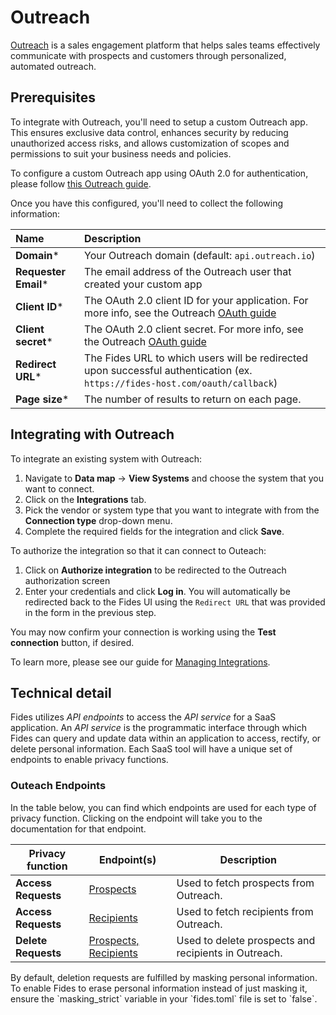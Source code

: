 
# Outreach
[Outreach](https://www.outreach.io/) is a sales engagement platform that helps sales teams effectively communicate with prospects and customers through personalized, automated outreach.

## Prerequisites

<Callout emoji="" type="info"> To integrate with Outreach, you'll need to setup a custom Outreach app. This ensures exclusive data control, enhances security by reducing unauthorized access risks, and allows customization of scopes and permissions to suit your business needs and policies.</Callout>

To configure a custom Outreach app using OAuth 2.0 for authentication, please follow [this Outreach guide](https://developers.outreach.io/client-extensions/your-first-outreach-extension/). 

Once you have this configured, you'll need to collect the following information:


| Name                       | Description                                                                                                                             |
| :------------------------- | :-------------------------------------------------------------------------------------------------------------------------------------- |
| **Domain***                 | Your Outreach domain (default: `api.outreach.io`) |
| **Requester Email***        | The email address of the Outreach user that created your custom app  |
| **Client ID***         | The OAuth 2.0 client ID for your application. For more info, see the Outreach [OAuth guide](https://developers.outreach.io/api/oauth/)  |
| **Client secret***     | The OAuth 2.0 client secret. For more info, see the Outreach [OAuth guide](https://developers.outreach.io/api/oauth/)|
| **Redirect URL***           | The Fides URL to which users will be redirected upon successful authentication (ex. `https://fides-host.com/oauth/callback`) | 
| **Page size***            | The number of results to return on each page. |

## Integrating with Outreach
To integrate an existing system with Outreach: 

1. Navigate to **Data map** → **View Systems** and choose the system that you want to connect.
2. Click on the **Integrations** tab.
3. Pick the vendor or system type that you want to integrate with from the **Connection type** drop-down menu.
4. Complete the required fields for the integration and click **Save**.

To authorize the integration so that it can connect to Outeach:
1. Click on **Authorize integration** to be redirected to the Outreach authorization screen
2. Enter your credentials and click **Log in**. You will automatically be redirected back to the Fides UI using the `Redirect URL` that was provided in the form in the previous step.

You may now confirm your connection is working using the **Test connection** button, if desired.

To learn more, please see our guide for [Managing Integrations](/user-guides/integrations/manage-integrations).

## Technical detail 

Fides utilizes _API endpoints_ to access the _API service_ for a SaaS application. An _API service_ is the programmatic interface through which Fides can query and update data within an application to access, rectify, or delete personal information. Each SaaS tool will have a unique set of endpoints to enable privacy functions. 

### Outeach Endpoints
In the table below, you can find which endpoints are used for each type of privacy function. Clicking on the endpoint will take you to the documentation for that endpoint.

| Privacy function | Endpoint(s) | Description |
|----|----|----|
| **Access Requests** | [Prospects](https://developers.outreach.io/api/reference/tag/Prospect/) | Used to fetch prospects from Outreach. | 
| **Access Requests** | [Recipients](https://developers.outreach.io/api/reference/tag/Recipient/) | Used to fetch recipients from Outreach. |
| **Delete Requests** | [Prospects, Recipients](https://developers.outreach.io/api/reference/tag/Compliance-Request/) | Used to delete prospects and recipients in Outreach. | 


<Callout type="info" emoji="">
By default, deletion requests are fulfilled by masking personal information. To enable Fides to erase personal information instead of just masking it, ensure the `masking_strict` variable in your `fides.toml` file is set to `false`.
</Callout>